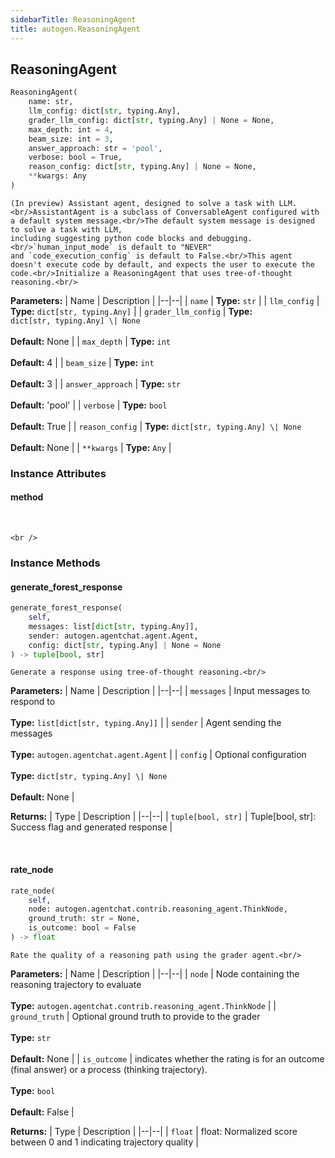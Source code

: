 ```yaml
---
sidebarTitle: ReasoningAgent
title: autogen.ReasoningAgent
---
```

<h2 id="autogen.ReasoningAgent" class="doc doc-heading">
    <code class="doc-symbol doc-symbol-heading doc-symbol-class"></code>
    <span class="doc doc-object-name doc-class-name">ReasoningAgent</span>
</h2>

```python
ReasoningAgent(
    name: str,
    llm_config: dict[str, typing.Any],
    grader_llm_config: dict[str, typing.Any] | None = None,
    max_depth: int = 4,
    beam_size: int = 3,
    answer_approach: str = 'pool',
    verbose: bool = True,
    reason_config: dict[str, typing.Any] | None = None,
    **kwargs: Any
)
```

    (In preview) Assistant agent, designed to solve a task with LLM.<br/>AssistantAgent is a subclass of ConversableAgent configured with a default system message.<br/>The default system message is designed to solve a task with LLM,
    including suggesting python code blocks and debugging.<br/>`human_input_mode` is default to "NEVER"
    and `code_execution_config` is default to False.<br/>This agent doesn't execute code by default, and expects the user to execute the code.<br/>Initialize a ReasoningAgent that uses tree-of-thought reasoning.<br/>

<b>Parameters:</b>
| Name | Description |
|--|--|
| `name` | **Type:** `str` |
| `llm_config` | **Type:** `dict[str, typing.Any]` |
| `grader_llm_config` | **Type:** `dict[str, typing.Any] \| None`<br/><br/>**Default:** None |
| `max_depth` | **Type:** `int`<br/><br/>**Default:** 4 |
| `beam_size` | **Type:** `int`<br/><br/>**Default:** 3 |
| `answer_approach` | **Type:** `str`<br/><br/>**Default:** 'pool' |
| `verbose` | **Type:** `bool`<br/><br/>**Default:** True |
| `reason_config` | **Type:** `dict[str, typing.Any] \| None`<br/><br/>**Default:** None |
| `**kwargs` | **Type:** `Any` |

### Instance Attributes

<code class="doc-symbol doc-symbol-heading doc-symbol-attribute"></code>
#### method
<br />

    <br />

### Instance Methods

<code class="doc-symbol doc-symbol-heading doc-symbol-method"></code>
#### generate_forest_response

```python
generate_forest_response(
    self,
    messages: list[dict[str, typing.Any]],
    sender: autogen.agentchat.agent.Agent,
    config: dict[str, typing.Any] | None = None
) -> tuple[bool, str]
```

    Generate a response using tree-of-thought reasoning.<br/>

<b>Parameters:</b>
| Name | Description |
|--|--|
| `messages` | Input messages to respond to<br/><br/>**Type:** `list[dict[str, typing.Any]]` |
| `sender` | Agent sending the messages<br/><br/>**Type:** `autogen.agentchat.agent.Agent` |
| `config` | Optional configuration<br/><br/>**Type:** `dict[str, typing.Any] \| None`<br/><br/>**Default:** None |

<b>Returns:</b>
| Type | Description |
|--|--|
| `tuple[bool, str]` | Tuple[bool, str]: Success flag and generated response |

<br />

<code class="doc-symbol doc-symbol-heading doc-symbol-method"></code>
#### rate_node

```python
rate_node(
    self,
    node: autogen.agentchat.contrib.reasoning_agent.ThinkNode,
    ground_truth: str = None,
    is_outcome: bool = False
) -> float
```

    Rate the quality of a reasoning path using the grader agent.<br/>

<b>Parameters:</b>
| Name | Description |
|--|--|
| `node` | Node containing the reasoning trajectory to evaluate<br/><br/>**Type:** `autogen.agentchat.contrib.reasoning_agent.ThinkNode` |
| `ground_truth` | Optional ground truth to provide to the grader<br/><br/>**Type:** `str`<br/><br/>**Default:** None |
| `is_outcome` | indicates whether the rating is for an outcome (final answer) or a process (thinking trajectory).<br/><br/>**Type:** `bool`<br/><br/>**Default:** False |

<b>Returns:</b>
| Type | Description |
|--|--|
| `float` | float: Normalized score between 0 and 1 indicating trajectory quality |

<br />